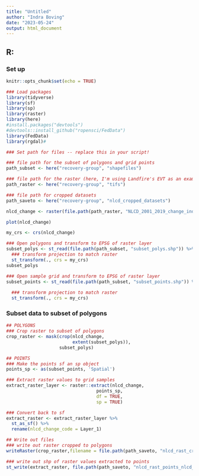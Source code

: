 ```yaml
---
title: "Untitled"
author: "Indra Boving"
date: "2023-05-24"
output: html_document
---
```


## R:
### Set up
```r
knitr::opts_chunk$set(echo = TRUE)

### Load packages
library(tidyverse)
library(sf)
library(sp)
library(raster)
library(here)
#install.packages("devtools")
#devtools::install_github("ropensci/FedData")
library(FedData)
library(rgdal)#

### Set path for files -- replace this in your script!

### file path for the subset of polygons and grid points
path_subset <- here("recovery-group", "shapefiles")

### file path for the raster (here, I'm using Landfire's EVT as an example)
path_raster <- here("recovery-group", "tifs")

### file path for cropped datasets
path_saveto <- here("recovery-group", "nlcd_cropped_datasets")
```

```r
nlcd_change <- raster(file.path(path_raster, "NLCD_2001_2019_change_index_L48.tiff"))

plot(nlcd_change)
```

```r
my_crs <- crs(nlcd_change)

### Open polygons and transform to EPSG of raster layer
subset_polys <- st_read(file.path(path_subset, "subset_polys.shp")) %>%
  ### transform projection to match raster
  st_transform(., crs = my_crs)
subset_polys

### Open sample grid and transform to EPSG of raster layer
subset_points <- st_read(file.path(path_subset, "subset_points.shp")) %>%
  
  ### transform projection to match raster
  st_transform(., crs = my_crs)
```

### Subset data to subset of polygons
```r
## POLYGONS
### Crop raster to subset of polygons
crop_raster <- mask(crop(nlcd_change, 
                         extent(subset_polys)), 
                    subset_polys)

## POINTS
### Make the points sf an sp object
points_sp <- as(subset_points, 'Spatial')

### Extract raster values to grid samples
extract_raster_layer <- raster::extract(nlcd_change,
                                  points_sp,
                                  df = TRUE,
                                  sp = TRUE)

### Convert back to sf
extract_raster <- extract_raster_layer %>%
  st_as_sf() %>% 
  rename(nlcd_change_code = Layer_1) 
```

```r
## Write out files
### write out raster cropped to polygons
writeRaster(crop_raster,filename = file.path(path_saveto, "nlcd_rast_cropped_nlcd_2001_2019_change_index.tif"), overwrite=TRUE)

### write out shp of raster values extracted to points
st_write(extract_raster, file.path(path_saveto, "nlcd_rast_points_nlcd_2001_2019_change_index.shp"), append = FALSE)
```
